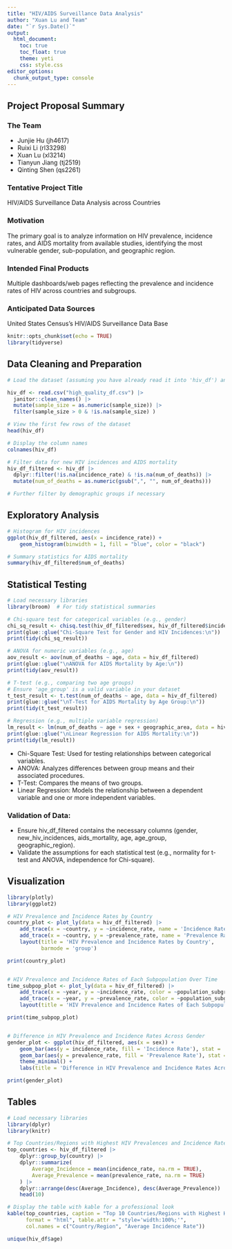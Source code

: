 ```yaml
---
title: "HIV/AIDS Surveillance Data Analysis"
author: "Xuan Lu and Team"
date: "`r Sys.Date()`"
output: 
  html_document:
    toc: true
    toc_float: true
    theme: yeti
    css: style.css
editor_options: 
  chunk_output_type: console
---
```


## Project Proposal Summary

### The Team
- Junjie Hu (jh4617)
- Ruixi Li (rl33298)
- Xuan Lu (xl3214)
- Tianyun Jiang (tj2519)
- Qinting Shen (qs2261)

### Tentative Project Title
HIV/AIDS Surveillance Data Analysis across Countries

### Motivation
The primary goal is to analyze information on HIV prevalence, incidence rates, and AIDS mortality from available studies, identifying the most vulnerable gender, sub-population, and geographic region.

### Intended Final Products
Multiple dashboards/web pages reflecting the prevalence and incidence rates of HIV across countries and subgroups.

### Anticipated Data Sources
United States Census’s HIV/AIDS Surveillance Data Base

```r
knitr::opts_chunk$set(echo = TRUE)
library(tidyverse)
```




## Data Cleaning and Preparation
```r
# Load the dataset (assuming you have already read it into 'hiv_df') and delete those obs with missing or unrealistic sample_size.

hiv_df <- read.csv("high_quality_df.csv") |>
  janitor::clean_names() |>
  mutate(sample_size = as.numeric(sample_size)) |>
  filter(sample_size > 0 & !is.na(sample_size) )

# View the first few rows of the dataset
head(hiv_df)

# Display the column names
colnames(hiv_df)

# Filter data for new HIV incidences and AIDS mortality
hiv_df_filtered <- hiv_df |>
  dplyr::filter(!is.na(incidence_rate) & !is.na(num_of_deaths)) |>
  mutate(num_of_deaths = as.numeric(gsub(",", "", num_of_deaths)))

# Further filter by demographic groups if necessary
```

## Exploratory Analysis
```r
# Histogram for HIV incidences
ggplot(hiv_df_filtered, aes(x = incidence_rate)) +
    geom_histogram(binwidth = 1, fill = "blue", color = "black")

# Summary statistics for AIDS mortality
summary(hiv_df_filtered$num_of_deaths)
```

## Statistical Testing
```r
# Load necessary libraries
library(broom)  # For tidy statistical summaries

# Chi-square test for categorical variables (e.g., gender)
chi_sq_result <- chisq.test(hiv_df_filtered$sex, hiv_df_filtered$incidence_rate)
print(glue::glue("Chi-Square Test for Gender and HIV Incidences:\n"))
print(tidy(chi_sq_result))

# ANOVA for numeric variables (e.g., age)
aov_result <- aov(num_of_deaths ~ age, data = hiv_df_filtered)
print(glue::glue("\nANOVA for AIDS Mortality by Age:\n"))
print(tidy(aov_result))

# T-test (e.g., comparing two age groups)
# Ensure 'age_group' is a valid variable in your dataset
t_test_result <- t.test(num_of_deaths ~ age, data = hiv_df_filtered)
print(glue::glue("\nT-Test for AIDS Mortality by Age Group:\n"))
print(tidy(t_test_result))

# Regression (e.g., multiple variable regression)
lm_result <- lm(num_of_deaths ~ age + sex + geographic_area, data = hiv_df_filtered)
print(glue::glue("\nLinear Regression for AIDS Mortality:\n"))
print(tidy(lm_result))
```

- Chi-Square Test: Used for testing relationships between categorical variables.
- ANOVA: Analyzes differences between group means and their associated procedures.
- T-Test: Compares the means of two groups.
- Linear Regression: Models the relationship between a dependent variable and one or more independent variables.

### Validation of Data:

- Ensure hiv_df_filtered contains the necessary columns (gender, new_hiv_incidences, aids_mortality, age, age_group, geographic_region).
- Validate the assumptions for each statistical test (e.g., normality for t-test and ANOVA, independence for Chi-square).

## Visualization
```r
library(plotly)
library(ggplot2)

# HIV Prevalence and Incidence Rates by Country
country_plot <- plot_ly(data = hiv_df_filtered) |>
    add_trace(x = ~country, y = ~incidence_rate, name = 'Incidence Rate', type = 'bar') |>
    add_trace(x = ~country, y = ~prevalence_rate, name = 'Prevalence Rate', type = 'bar') |>
    layout(title = 'HIV Prevalence and Incidence Rates by Country',
           barmode = 'group')

print(country_plot)


# HIV Prevalence and Incidence Rates of Each Subpopulation Over Time
time_subpop_plot <- plot_ly(data = hiv_df_filtered) |>
    add_trace(x = ~year, y = ~incidence_rate, color = ~population_subgroup, type = 'scatter', mode = 'lines', name = 'Incidence Rate') |>
    add_trace(x = ~year, y = ~prevalence_rate, color = ~population_subgroup, type = 'scatter', mode = 'lines', name = 'Prevalence Rate') |>
    layout(title = 'HIV Prevalence and Incidence Rates of Each Subpopulation Over Time')

print(time_subpop_plot)


# Difference in HIV Prevalence and Incidence Rates Across Gender
gender_plot <- ggplot(hiv_df_filtered, aes(x = sex)) +
    geom_bar(aes(y = incidence_rate, fill = 'Incidence Rate'), stat = 'identity') +
    geom_bar(aes(y = prevalence_rate, fill = 'Prevalence Rate'), stat = 'identity', position = 'dodge') +
    theme_minimal() +
    labs(title = 'Difference in HIV Prevalence and Incidence Rates Across Gender')

print(gender_plot)
```

## Tables
```r
# Load necessary libraries
library(dplyr)
library(knitr)

# Top Countries/Regions with Highest HIV Prevalences and Incidence Rates
top_countries <- hiv_df_filtered |>
    dplyr::group_by(country) |>
    dplyr::summarize(
        Average_Incidence = mean(incidence_rate, na.rm = TRUE),
        Average_Prevalence = mean(prevalence_rate, na.rm = TRUE)
    ) |>
    dplyr::arrange(desc(Average_Incidence), desc(Average_Prevalence)) |>
    head(10)

# Display the table with kable for a professional look
kable(top_countries, caption = "Top 10 Countries/Regions with Highest HIV Incidence Rates", 
      format = "html", table.attr = "style='width:100%;'", 
      col.names = c("Country/Region", "Average Incidence Rate"))

unique(hiv_df$age)
```

